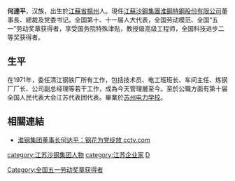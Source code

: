 '''何達平'''{{BD|1945年}}，汉族，出生於[[江蘇省|江蘇省]][[揚州|揚州]]人。現任[[江蘇沙鋼集團淮鋼特鋼股份有限公司|江蘇沙鋼集團淮鋼特鋼股份有限公司]]董事長、總裁及党委书记。全国第十、十一届人大代表，全国劳动模范、全国“五一”劳动奖章获得者，享受国务院特殊津贴，教授级高级工程师，全国科技进步二等奖获得者。

==生平==
在1971年，委任清江钢铁厂所有工作，包括技术员、电工班班长、车间主任、炼钢厂厂长、公司副总经理等若干工作，成為今天管理層至今。至於公職方面有第十届全国人民代表大会江苏代表团代表。畢業於[[苏州电力学校|苏州电力学校]]。

==相關連結==
*[http://www.cctv.com/news/china/20060602/100056.shtml 淮钢集团董事长何达平：钢花为党绽放 cctv.com] {{Wayback|url=http://www.cctv.com/news/china/20060602/100056.shtml |date=20180929112740 }}

{{DEFAULTSORT:H}}
[[category:江苏沙钢集团人物|category:江苏沙钢集团人物]]
[[Category:全国五一劳动奖章获得者|Category:全国五一劳动奖章获得者]]
[[category:江苏企业家|category:江苏企业家]]
[[category:何姓|D]]